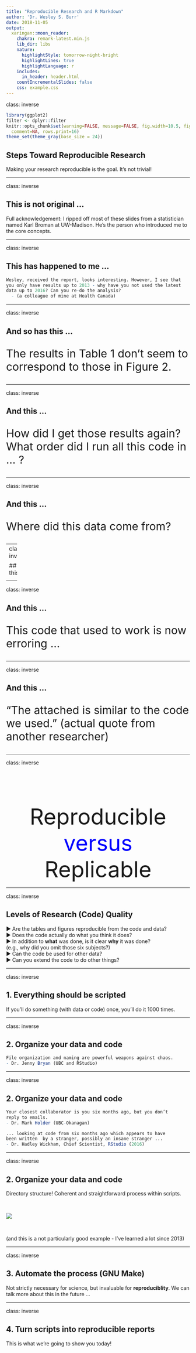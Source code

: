 ```yaml
---
title: "Reproducible Research and R Markdown"
author: 'Dr. Wesley S. Burr'
date: 2018-11-05
output:
  xaringan::moon_reader:
    chakra: remark-latest.min.js
    lib_dir: libs
    nature:
      highlightStyle: tomorrow-night-bright
      highlightLines: true
      highlightLanguage: r
    includes:
      in_header: header.html
    countIncrementalSlides: false
    css: example.css
---
```


class: inverse

```r
library(ggplot2)
filter <- dplyr::filter
knitr::opts_chunk$set(warning=FALSE, message=FALSE, fig.width=10.5, fig.height=4, 
  comment=NA, rows.print=16)
theme_set(theme_gray(base_size = 24))
```

## Steps Toward Reproducible Research

Making your research reproducible is the goal. It's not trivial!

---

class: inverse

## This is not original ...

Full acknowledgement: I ripped off most of these slides from a statistician named Karl Broman at UW-Madison. He's the person who introduced me to the core concepts.

---

class: inverse

## This has happened to me ...

```r
Wesley, received the report, looks interesting. However, I see that 
you only have results up to 2013 - why have you not used the latest 
data up to 2016? Can you re-do the analysis?
  - (a colleague of mine at Health Canada)
```

---

class: inverse

## And so has this ...

<div style="font-size: 30px; font-style: bold;">
The results in Table 1 don’t seem to correspond to those in Figure 2.
</div>

---

class: inverse

## And this ...

<div style="font-size: 30px; font-style: bold;">
How did I get those results again? What order did I run all this code in ... ?
</div>

---

class: inverse

## And this ...

<div style="font-size: 30px; font-style: bold;">
Where did this data come from?
</div>

---
class: inverse

## And this ...

<div style="font-size: 30px; font-style: bold;">
How did this processed data set get made? Where did those weird data records go?
</div>

---

class: inverse

## And this ...

<div style="font-size: 30px; font-style: bold;">
This code that used to work is now erroring ...
</div>

---

class: inverse

## And this ...

<div style="font-size: 30px; font-style: bold;">
"The attached is similar to the code we used." 
(actual quote from another researcher)
</div>

---

class: inverse

## $\;$

<br/>

<div style="font-size: 60px; font-style: bold;">
<center>
Reproducible <br>
<span style="color: #0000FF;">versus</span> <br>
Replicable
</center>
</div>

---

class: inverse

## Levels of Research (Code) Quality

▶ Are the tables and figures reproducible from the code
and data?<br>
▶ Does the code actually do what you think it does?<br>
▶ In addition to **what** was done, is it clear **why** it was
done? <br>
(e.g., why did you omit those six subjects?)<br>
▶ Can the code be used for other data?<br>
▶ Can you extend the code to do other things?<br>

---

class: inverse

## 1. Everything should be scripted

If you'll do something (with data or code) once, you'll do it 1000 times.

---

class: inverse

## 2. Organize your data and code

```r
File organization and naming are powerful weapons against chaos.
- Dr. Jenny Bryan (UBC and RStudio)
```

---

class: inverse

## 2. Organize your data and code

```r
Your closest collaborator is you six months ago, but you don’t 
reply to emails.
- Dr. Mark Holder (UBC-Okanagan)
```

```r
... looking at code from six months ago which appears to have 
been written  by a stranger, possibly an insane stranger ...
- Dr. Hadley Wickham, Chief Scientist, RStudio (2016)
```

---

class: inverse

## 2. Organize your data and code

Directory structure! Coherent and straightforward process within scripts.

<br/>

<img src="code.png">

<br />

(and this is a not particularly good example - I've learned a lot since 2013)

---

class: inverse

## 3. Automate the process (GNU Make)

Not strictly necessary for science, but invaluable for **reproduciblity**. We can talk more about this in the future ...

---

class: inverse

## 4. Turn scripts into reproducible reports

This is what we're going to show you today!
